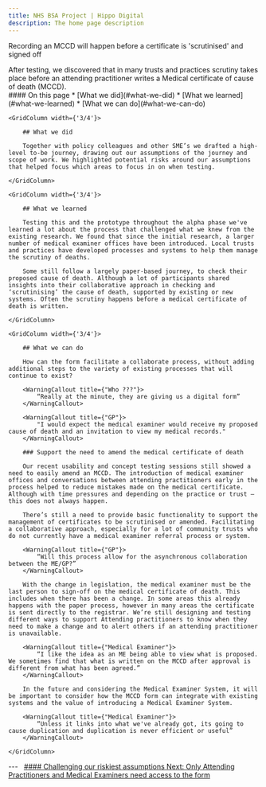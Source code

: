 ```yaml
---
title: NHS BSA Project | Hippo Digital
description: The home page description
---
```


<Heading caption='Challenging our riskiest assumptions' tag='h1'>Recording an MCCD will happen before a certificate is 'scrutinised' and signed off</Heading>

<GridRow>
    <GridColumn width={'2/3'}>
        <LeadParagraph>
            After testing, we discovered that in many trusts and practices scrutiny takes place before an attending practitioner writes a Medical certificate of cause of death (MCCD).
        </LeadParagraph>
    </GridColumn>
    <GridColumn width={'1/3'}>
        <nav className="in-page-nav">
            #### On this page
            * [What we did](#what-we-did)
            * [What we learned](#what-we-learned)
            * [What we can do](#what-we-can-do)
        </nav>
    </GridColumn>
</GridRow>

<GridRow>
    
    <GridColumn width={'3/4'}>

        ## What we did
        
        Together with policy colleagues and other SME’s we drafted a high-level to-be journey, drawing out our assumptions of the journey and scope of work. We highlighted potential risks around our assumptions that helped focus which areas to focus in on when testing.

    </GridColumn>
    
    <GridColumn width={'3/4'}>
        
        ## What we learned

        Testing this and the prototype throughout the alpha phase we've learned a lot about the process that challenged what we knew from the existing research. We found that since the initial research, a larger number of medical examiner offices have been introduced. Local trusts and practices have developed processes and systems to help them manage the scrutiny of deaths.

        Some still follow a largely paper-based journey, to check their proposed cause of death. Although a lot of participants shared insights into their collaborative approach in checking and ‘scrutinising’ the cause of death, supported by existing or new systems. Often the scrutiny happens before a medical certificate of death is written.

    </GridColumn>

    <GridColumn width={'3/4'}>

        ## What we can do

        How can the form facilitate a collaborate process, without adding additional steps to the variety of existing processes that will continue to exist?
        
        <WarningCallout title={"Who ???"}>
            “Really at the minute, they are giving us a digital form”
        </WarningCallout>
        
        <WarningCallout title={"GP"}>
            "I would expect the medical examiner would receive my proposed cause of death and an invitation to view my medical records."
        </WarningCallout>

        ### Support the need to amend the medical certificate of death

        Our recent usability and concept testing sessions still showed a need to easily amend an MCCD. The introduction of medical examiner offices and conversations between attending practitioners early in the process helped to reduce mistakes made on the medical certificate. Although with time pressures and depending on the practice or trust – this does not always happen.

        There’s still a need to provide basic functionality to support the management of certificates to be scrutinised or amended. Facilitating a collaborative approach, especially for a lot of community trusts who do not currently have a medical examiner referral process or system.

        <WarningCallout title={"GP"}>
            “Will this process allow for the asynchronous collaboration between the ME/GP?”
        </WarningCallout>

        With the change in legislation, the medical examiner must be the last person to sign-off on the medical certificate of death. This includes when there has been a change. In some areas this already happens with the paper process, however in many areas the certificate is sent directly to the registrar. We’re still designing and testing different ways to support Attending practitioners to know when they need to make a change and to alert others if an attending practitioner is unavailable.

        <WarningCallout title={"Medical Examiner"}>
            “I like the idea as an ME being able to view what is proposed. We sometimes find that what is written on the MCCD after approval is different from what has been agreed.”
        </WarningCallout>

        In the future and considering the Medical Examiner System, it will be important to consider how the MCCD form can integrate with existing systems and the value of introducing a Medical Examiner System.

        <WarningCallout title={"Medical Examiner"}>
            “Unless it links into what we've already got, its going to cause duplication and duplication is never efficient or useful”
        </WarningCallout>

    </GridColumn>

</GridRow>

<GridRow>
    <GridColumn width={'full'}>
        ---
    </GridColumn>
</GridRow>
<GridRow>
    <GridColumn width={'1/2'}>
        &nbsp;
    </GridColumn>
    <GridColumn width={'1/2'}>
        <a className="next-page" href="/assumptions/assumption-3">
            #### Challenging our riskiest assumptions
            Next: <span>Only Attending Practitioners and Medical Examiners need access to the form</span>
        </a>
    </GridColumn>
</GridRow>
